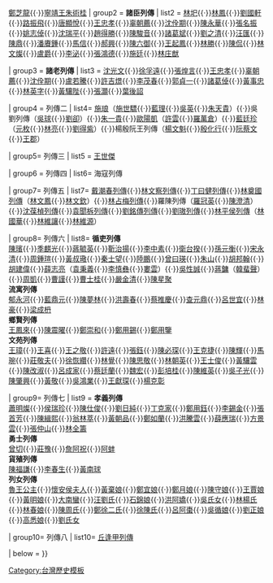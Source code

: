 {{Navbox
| name = 臺灣通史列傳人物
| title = [[臺灣通史]]列傳人物
| state = collapsed

| group1 = '''顏鄭列傳、明朝宗室'''
| list1  = [[顏思齊]]{{·}}[[鄭芝龍]]{{·}}[[朱術桂|寧靖王朱術桂]]
| group2 = '''諸臣列傳'''
| list2  = [[林圯]]{{·}}[[林鳳]]{{·}}[[劉國軒]]{{·}}[[路振飛]]{{·}}[[唐顯悅]]{{·}}[[王忠孝]]{{·}}[[辜朝薦]]{{·}}[[沈佺期 (明鄭)|沈佺期]]{{·}}[[陳永華 (明鄭)|陳永華]]{{·}}[[張名振]]{{·}}[[姚志倬]]{{·}}[[沈瑞平]]{{·}}[[趙得勝]]{{·}}[[陳駿音]]{{·}}[[諸葛斌]]{{·}}[[劉之清]]{{·}}[[汪匯]]{{·}}[[陳鼎 (龍溪舉人)|陳鼎]]{{·}}[[潘賡鍾]]{{·}}[[馬信 (東寧)|馬信]]{{·}}[[郝興]]{{·}}[[陳六御]]{{·}}[[王起鳳]]{{·}}[[林勝]]{{·}}[[陳侃]]{{·}}[[林文燦]]{{·}}[[盧爵]]{{·}}[[李泌]]{{·}}[[張鴻德]]{{·}}[[施廷]]{{·}}[[林庄猷]]

| group3 = '''諸老列傳'''
| list3  = [[沈光文]]{{·}}[[徐孚遠]]{{·}}[[張煌言]]{{·}}[[王忠孝]]{{·}}[[辜朝薦]]{{·}}[[沈佺期 (崇禎進士)|沈佺期]]{{·}}[[盧若騰]]{{·}}[[許吉燝]]{{·}}[[李茂春 (明鄭)|李茂春]]{{·}}[[郭貞一]]{{·}}[[諸葛倬]]{{·}}[[黃事忠]]{{·}}[[林英字]]{{·}}[[黃驤陛]]{{·}}[[張灝]]{{·}}[[葉後詔]]

| group4 = 列傳二
| list4= [[施琅]]（[[施世驃]]{{·}}[[藍理]]{{·}}[[吳英 (清朝武官)|吳英]]{{·}}[[朱天貴]]）{{·}}吳劉列傳（[[吳球]]{{·}}[[劉卻]]）{{·}}[[朱一貴]]{{·}}[[歐陽凱]]（[[許雲 (清朝)|許雲]]{{·}}[[羅萬倉]]）{{·}}[[藍廷珍]]（[[元枚]]{{·}}[[林亮]]{{·}}[[劉得紫]]）{{·}}楊殷阮王列傳（[[楊文魁]]{{·}}[[殷化行]]{{·}}[[阮蔡文]]{{·}}[[王郡]]）

| group5= 列傳三
| list5  = [[王世傑]]

| group6 = 列傳四
| list6= 海寇列傳

| group7= 列傳五
| list7= [[戴潮春|戴潮春列傳]]{{·}}[[林文察|林文察列傳]]{{·}}[[丁曰健|丁曰健列傳]]{{·}}[[林奠國|林奠國列傳]]（[[林文鳳]]{{·}}[[林文欽]]）{{·}}[[林占梅|林占梅列傳]]{{·}}羅陳列傳（[[羅冠英]]{{·}}[[陳澄清]]）{{·}}[[沈葆楨|沈葆楨列傳]]{{·}}[[袁聞柝|袁聞柝列傳]]{{·}}[[劉銘傳|劉銘傳列傳]]{{·}}[[劉璈|劉璈列傳]]{{·}}[[林平侯|林平侯列傳]]（[[林國華 (板橋林家)|林國華]]{{·}}[[林維讓]]{{·}}[[林維源]]）

| group8= 列傳六
| list8= '''循吏列傳'''</br>[[陳璸]]{{·}}[[季麒光]]{{·}}[[蔣毓英]]{{·}}[[靳治揚]]{{·}}[[李中素]]{{·}}[[衛台揆]]{{·}}[[孫元衡]]{{·}}[[宋永清]]{{·}}[[周鍾瑄]]{{·}}[[黃叔璥]]{{·}}[[秦士望]]{{·}}[[陸鵬]]{{·}}[[曾曰瑛]]{{·}}[[朱山 (乾隆進士)|朱山]]{{·}}[[胡邦翰]]{{·}}[[胡建偉]]{{·}}[[薛志亮]]（[[袁秉義]]{{·}}[[李慎彝]]{{·}}[[婁雲]]）{{·}}[[吳性誠]]{{·}}[[蔣鏞]]（[[韓蜚聲]]）{{·}}[[周凱 (清朝)|周凱]]{{·}}[[曹謹]]{{·}}[[曹士桂]]{{·}}[[嚴金清]]{{·}}[[陳星聚]]</br>'''流寓列傳'''</br>[[郁永河]]{{·}}[[藍鼎元]]{{·}}[[陳夢林]]{{·}}[[洪壽春]]{{·}}[[蔡推慶]]{{·}}[[查元鼎]]{{·}}[[呂世宜]]{{·}}[[林豪]]{{·}}[[梁成枬]]</br>'''鄉賢列傳'''</br>[[王鳳來]]{{·}}[[陳震曜]]{{·}}[[鄭崇和]]{{·}}[[鄭用錫]]{{·}}[[鄭用鑑|鄭用鑒]]</br>'''文苑列傳'''</br>[[王璋]]{{·}}[[王喜]]{{·}}[[王之敬]]{{·}}[[許遠]]{{·}}[[張鈺]]{{·}}[[陳必琛]]{{·}}[[王克捷]]{{·}}[[陳輝]]{{·}}[[馬琬]]{{·}}[[莊敬夫]]{{·}}[[徐恢纘]]{{·}}[[林覺]]{{·}}[[陳思敬]]{{·}}[[林朝英 (清朝)|林朝英]]{{·}}[[王士俊]]{{·}}[[黃驤雲]]{{·}}[[陳改淑]]{{·}}[[呂成家]]{{·}}[[蔡廷蘭]]{{·}}[[魏宏]]{{·}}[[彭培桂]]{{·}}[[陳維英 (台灣)|陳維英]]{{·}}[[吳子光]]{{·}}[[陳肇興]]{{·}}[[黃敬 (台灣)|黃敬]]{{·}}[[吳鴻業 (清朝)|吳鴻業]]{{·}}[[王獻琛]]{{·}}[[楊克彰]]

| group9= 列傳七
| list9 = '''孝義列傳'''</br>[[蕭明燦]]{{·}}[[侯瑞珍]]{{·}}[[陳仕俊]]{{·}}[[劉日純]]{{·}}[[丁克家]]{{·}}[[鄭用鈺]]{{·}}[[李錫金]]{{·}}[[張首芳]]{{·}}[[陳緝熙]]{{·}}[[翁林萃]]{{·}}[[黃朝品]]{{·}}[[鄭如蘭]]{{·}}[[洪騰雲]]{{·}}[[薛應瑞]]{{·}}[[方景雲]]{{·}}[[張仲山]]{{·}}[[林全籌]]</br>'''勇士列傳'''</br>[[曾切]]{{·}}[[莊豫]]{{·}}[[詹阿祝]]{{·}}[[阿蚌]]</br>'''貨殖列傳'''</br>[[陳福謙]]{{·}}[[李春生]]{{·}}[[黃南球]]</br>'''列女列傳'''</br>[[魯王公主]]{{·}}[[懷安侯夫人]]{{·}}[[黃棄娘]]{{·}}[[鄭宜娘]]{{·}}[[鄭月娘]]{{·}}[[陳守娘]]{{·}}[[王賈娘]]{{·}}[[黃明娘]]{{·}}[[大南蠻]]{{·}}[[汪劉氏]]{{·}}[[石錦娘]]{{·}}[[洪阿嬌]]{{·}}[[吳氏女]]{{·}}[[林楊氏]]{{·}}[[林春娘]]{{·}}[[陳周氏]]{{·}}[[鄭徐二氏]]{{·}}[[徐陳氏]]{{·}}[[呂阿棗]]{{·}}[[吳循娘]]{{·}}[[劉正娘]]{{·}}[[高悉娘]]{{·}}[[劉氏女]]

| group10= 列傳八
| list10= [[丘逢甲|丘逢甲列傳]]

| below = 
}}
<noinclude>{{doc}}
[[Category:台灣歷史模板]]

</noinclude>